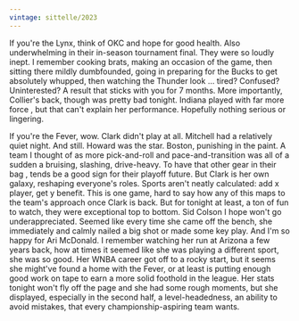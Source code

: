 ```yaml
---
vintage: sittelle/2023
---
```


If you're the Lynx, think of OKC and hope for good health. Also underwhelming in
their in-season tournament final. They were so loudly inept. I remember cooking
brats, making an occasion of the game, then sitting there mildly dumbfounded,
going in preparing for the Bucks to get absolutely whupped, then watching the
Thunder look … tired? Confused? Uninterested? A result that sticks with you for
7 months. More importantly, Collier's back, though was pretty bad tonight.
Indiana played with far more force , but that can't explain her performance.
Hopefully nothing serious or lingering.

If you're the Fever, wow. Clark didn't play at all. Mitchell had a relatively
quiet night. And still. Howard was the star. Boston, punishing in the paint. A
team I thought of as more pick-and-roll and pace-and-transition was all of a
sudden a bruising, slashing, drive-heavy. To have that other gear in their bag ,
tends be a good sign for their playoff future. But Clark is her own galaxy,
reshaping everyone's roles. Sports aren't neatly calculated: add x player, get y
benefit. This is one game, hard to say how any of this maps to the team's
approach once Clark is back. But for tonight at least, a ton of fun to watch,
they were exceptional top to bottom. Sid Colson I hope won't go
underappreciated. Seemed like every time she came off the bench, she immediately
and calmly nailed a big shot or made some key play. And I'm so happy for Ari
McDonald. I remember watching her run at Arizona a few years back, how at times
it seemed like she was playing a different sport, she was so good. Her WNBA
career got off to a rocky start, but it seems she might've found a home with the
Fever, or at least is putting enough good work on tape to earn a more solid
foothold in the league. Her stats tonight won't fly off the page and she had
some rough moments, but she displayed, especially in the second half, a
level-headedness, an ability to avoid mistakes, that every championship-aspiring
team wants.
